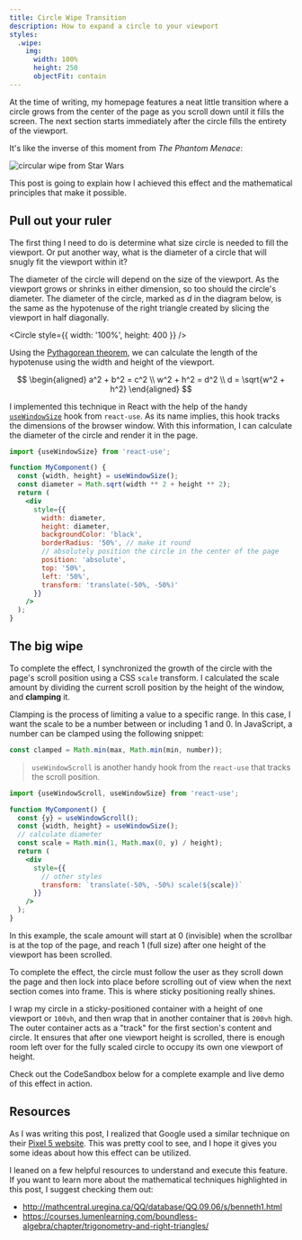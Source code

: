 ```yaml
---
title: Circle Wipe Transition
description: How to expand a circle to your viewport
styles:
  .wipe:
    img:
      width: 100%
      height: 250
      objectFit: contain
---
```



At the time of writing, my homepage features a neat little transition where a circle grows from the center of the page as you scroll down until it fills the screen. The next section starts immediately after the circle fills the entirety of the viewport.

It's like the inverse of this moment from _The Phantom Menace_:

<div className="wipe">

![circular wipe from Star Wars](./assets/wipe.webp)

</div>

This post is going to explain how I achieved this effect and the mathematical principles that make it possible.

## Pull out your ruler

The first thing I need to do is determine what size circle is needed to fill the viewport. Or put another way, what is the diameter of a circle that will snugly fit the viewport within it?

The diameter of the circle will depend on the size of the viewport. As the viewport grows or shrinks in either dimension, so too should the circle's diameter. The diameter of the circle, marked as $d$ in the diagram below, is the same as the hypotenuse of the right triangle created by slicing the viewport in half diagonally.

<Circle
  style={{
    width: '100%',
    height: 400
  }}
/>

Using the [Pythagorean theorem](https://en.wikipedia.org/wiki/Pythagorean_theorem), we can calculate the length of the hypotenuse using the width and height of the viewport.

$$
\begin{aligned}
a^2 + b^2 = c^2 \\
w^2 + h^2 = d^2 \\
d = \sqrt{w^2 + h^2}
\end{aligned}
$$

I implemented this technique in React with the help of the handy [`useWindowSize`](https://github.com/streamich/react-use/blob/master/docs/useWindowSize.md) hook from `react-use`. As its name implies, this hook tracks the dimensions of the browser window. With this information, I can calculate the diameter of the circle and render it in the page.

```jsx
import {useWindowSize} from 'react-use';

function MyComponent() {
  const {width, height} = useWindowSize();
  const diameter = Math.sqrt(width ** 2 + height ** 2);
  return (
    <div
      style={{
        width: diameter,
        height: diameter,
        backgroundColor: 'black',
        borderRadius: '50%', // make it round
        // absolutely position the circle in the center of the page
        position: 'absolute',
        top: '50%',
        left: '50%',
        transform: 'translate(-50%, -50%)'
      }}
    />
  );
}
```

## The big wipe

To complete the effect, I synchronized the growth of the circle with the page's scroll position using a CSS `scale` transform. I calculated the scale amount by dividing the current scroll position by the height of the window, and **clamping** it.

Clamping is the process of limiting a value to a specific range. In this case, I want the scale to be a number between or including 1 and 0. In JavaScript, a number can be clamped using the following snippet:

```js
const clamped = Math.min(max, Math.min(min, number));
```

> `useWindowScroll` is another handy hook from the `react-use` that tracks the scroll position.

```jsx
import {useWindowScroll, useWindowSize} from 'react-use';

function MyComponent() {
  const {y} = useWindowScroll();
  const {width, height} = useWindowSize();
  // calculate diameter
  const scale = Math.min(1, Math.max(0, y) / height);
  return (
    <div
      style={{
        // other styles
        transform: `translate(-50%, -50%) scale(${scale})`
      }}
    />
  );
}
```

In this example, the scale amount will start at 0 (invisible) when the scrollbar is at the top of the page, and reach 1 (full size) after one height of the viewport has been scrolled.

To complete the effect, the circle must follow the user as they scroll down the page and then lock into place before scrolling out of view when the next section comes into frame. This is where sticky positioning really shines.

I wrap my circle in a sticky-positioned container with a height of one viewport or `100vh`, and then wrap that in another container that is `200vh` high. The outer container acts as a "track" for the first section's content and circle. It ensures that after one viewport height is scrolled, there is enough room left over for the fully scaled circle to occupy its own one viewport of height.

Check out the CodeSandbox below for a complete example and live demo of this effect in action.

<CodeSandbox codeSandboxId="polished-sun-cuguy" />

## Resources

As I was writing this post, I realized that Google used a similar technique on their [Pixel 5 website](https://store.google.com/ca/product/pixel_5). This was pretty cool to see, and I hope it gives you some ideas about how this effect can be utilized.

I leaned on a few helpful resources to understand and execute this feature. If you want to learn more about the mathematical techniques highlighted in this post, I suggest checking them out:

- http://mathcentral.uregina.ca/QQ/database/QQ.09.06/s/benneth1.html
- https://courses.lumenlearning.com/boundless-algebra/chapter/trigonometry-and-right-triangles/
